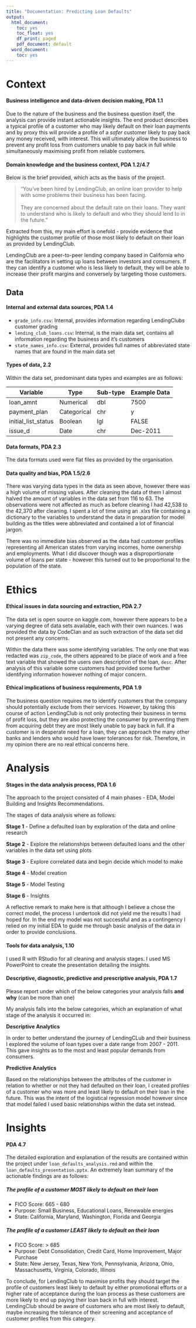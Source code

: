 ```yaml
---
title: "Documentation: Predicting Loan Defaults"
output:
  html_document:
    toc: yes
    toc_float: yes
    df_print: paged
    pdf_document: default
  word_document:
    toc: yes
---
```


# Context

#### Business intelligence and data-driven decision making, PDA 1.1

Due to the nature of the business and the business question itself, the analysis can provide instant actionable insights. The end product describes a typical profile of a customer who may likely default on their loan payments and by proxy this will provide a profile of a *safer* customer likely to pay back any money received, with interest. This will ultimately allow the business to prevent any profit loss from customers unable to pay back in full while simultaneously maximising profit from reliable customers.



#### Domain knowledge and the business context, PDA 1.2/4.7

Below is the brief provided, which acts as the basis of the project.

> "You've been hired by LendingClub, an online loan provider to help with some problems their business has been facing. <br> <br>They are concerned about the default rate on their loans. They want to understand who is likely to default and who they should lend to in the future."

Extracted from this, my main effort is onefold - provide evidence that highlights the customer profile of those most likely to default on their loan as provided by LendingClub.

LendingClub are a peer-to-peer lending company based in California who are the facilitators in setting up loans between investors and consumers. If they can identify a customer who is less likely to default, they will be able to increase their profit margins and conversely by targeting those customers.

## Data

#### Internal and external data sources, PDA 1.4

-   `grade_info.csv`: Internal, provides information regarding LendingClubs customer grading
-   `lending_club_loans.csv`:  Internal, is the main data set, contains all information regarding the business and it's customers
-   `state_names_info.csv`: External, provides full names of abbreviated state names that are found in the main data set

#### Types of data, 2.2

Within the data set, predominant data types and examples are as follows:

| Variable            | Type        | Sub-type | Example Data |
|---------------------|-------------|----------|--------------|
| loan_amnt           | Numerical   | dbl      | 7500         |
| payment_plan        | Categorical | chr      | y            |
| initial_list_status | Boolean     | lgl      | FALSE        |
| issue_d             | Date        | chr      | Dec-2011     |

#### Data formats, PDA 2.3

The data formats used were flat files as provided by the organisation.

#### Data quality and bias, PDA 1.5/2.6

There was varying data types in the data as seen above, however there was a high volume of missing values. After cleaning the data of them I almost halved the amount of variables in the data set from 116 to 63. The observations were not affected as much as before cleaning I had 42,538 to the 42,370 after cleaning. I spent a lot of time using an .xlxs file containing a dictionary to the variables to understand the data in preparation for model building as the titles were abbreviated and contained a lot of financial jargon.

There was no immediate bias observed as the data had customer profiles representing all American states from varying incomes, home ownership and employments. What I did discover though was a disproportionate volume of loans per state - however this turned out to be proportional to the population of the state.

# Ethics

#### Ethical issues in data sourcing and extraction, PDA 2.7

The data set is open source on kaggle.com, however there appears to be a varying degree of data sets available, each with their own nuances. I was provided the data by CodeClan and as such extraction of the data set did not present any concerns. 

Within the data there was some identifying variables. The only one that was redacted was `zip_code`, the others appeared to be place of work and a free text variable that showed the users own description of the loan, `desc`. After analysis of this variable some customers had provided some further identifying information however nothing of major concern.

#### Ethical implications of business requirements, PDA 1.9

The business question requires me to identify customers that the company should potentially exclude from their services. However, by taking this course of action LendingClub is not only protecting their business in terms of profit loss, but they are also protecting the consumer by preventing them from acquiring debt they are most likely unable to pay back in full. If a customer is in desperate need for a loan, they can approach the many other banks and lenders who would have lower tolerances for risk. Therefore, in my opinion there are no real ethical concerns here.

# Analysis

#### Stages in the data analysis process, PDA 1.6

The approach to the project consisted of 4 main phases - EDA, Model Building and Insights Recommendations.

The stages of data analysis where as follows:

**Stage 1** - Define a defaulted loan by exploration of the data and online research

**Stage 2** - Explore the relationships between defaulted loans and the other variables in the data set using plots

**Stage 3** - Explore correlated data and begin decide which model to make

**Stage 4** - Model creation 

**Stage 5** - Model Testing

**Stage 6** - Insights

A reflective remark to make here is that although I believe a chose the correct model, the process I undertook did not yield me the results I had hoped for. In the end my model was not successful and as a contingency I relied on my initial EDA to guide me through basic analysis of the data in order to provide conclusions.

#### Tools for data analysis, 1.10

I used R with RStudio for all cleaning and analysis stages. I used MS PowerPoint to create the presentation detailing the insights.

#### Descriptive, diagnostic, predictive and prescriptive analysis, PDA 1.7

Please report under which of the below categories your analysis falls **and why** (can be more than one)

My analysis falls into the below categories, which an explanation of what stage of the analysis it occurred in:

**Descriptive Analytics**

In order to better understand the journey of LendingCLub and their business I explored the volume of loan types over a date range from 2007 - 2011. This gave insights as to the most and least popular demands from consumers.

**Predictive Analytics**

Based on the relationships between the attributes of the customer in relation to whether or not they had defaulted on their loan, I created  profiles of a customer who was more and least likely to default on their loan in the future. This was the intent of the logistical regression model however since that model failed I used basic relationships within the data set instead.

# Insights

#### PDA 4.7

The detailed exploration and explanation of the results are contained within the project under `loan_defaults_analysis.rmd` and within the `loan_defaults_presentation.pptx`. An extremely lean summary of the actionable findings are as follows:

##### The profile of a customer MOST likely to default on their loan

* FICO Score: 665 - 680
* Purpose:  Small Business, Educational Loans, Renewable energies
* State: California, Maryland, Washington, Florida and Georgia 

##### The profile of a customer LEAST likely to default on their loan

* FICO Score: > 685 
* Purpose:  Debt Consolidation, Credit Card, Home Improvement, Major Purchase
* State:  New Jersey, Texas, New York, Pennsylvania,  Arizona, Ohio, Massachusetts, Virginia, Colorado, Illinois

To conclude, for LendingClub to maximise profits they should target the profile of customers least likely to default by either promotional efforts or a higher rate of acceptance during the loan process as these customers are more likely to end up paying their loan back in full with interest. LendingClub should be aware of customers who are most likely to default, maybe increasing the tolerance of their screening and acceptance of customer profiles from this category. 

